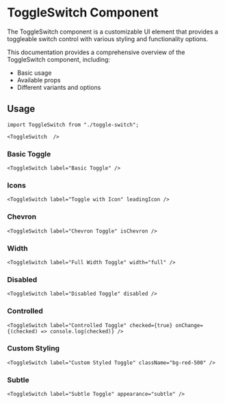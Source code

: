 # ToggleSwitch Component

The ToggleSwitch component is a customizable UI element that provides a toggleable switch control with various styling and functionality options.

This documentation provides a comprehensive overview of the ToggleSwitch component, including:

- Basic usage
- Available props
- Different variants and options

## Usage

```tsx
import ToggleSwitch from "./toggle-switch";

<ToggleSwitch  />

```

### Basic Toggle

```tsx
<ToggleSwitch label="Basic Toggle" />
```

### Icons

```tsx
<ToggleSwitch label="Toggle with Icon" leadingIcon />
```

### Chevron

```tsx
<ToggleSwitch label="Chevron Toggle" isChevron />
```

### Width

```tsx
<ToggleSwitch label="Full Width Toggle" width="full" />
```

### Disabled

```tsx
<ToggleSwitch label="Disabled Toggle" disabled />
```

### Controlled

```tsx
<ToggleSwitch label="Controlled Toggle" checked={true} onChange={(checked) => console.log(checked)} />
```

### Custom Styling

```tsx
<ToggleSwitch label="Custom Styled Toggle" className="bg-red-500" />
```

### Subtle

```tsx
<ToggleSwitch label="Subtle Toggle" appearance="subtle" />
```

